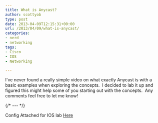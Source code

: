 ```yaml
---
title: What is Anycast?
author: scottyob
type: post
date: 2013-04-09T12:15:31+00:00
url: /2013/04/09/what-is-anycast/
categories:
- nerd
- networking
tags:
- Cisco
- IOS
- Networking

---
```



I've never found a really simple video on what exactly Anycast is with a basic examples when exploring the concepts.  I decided to lab it up and figured this might help some of you starting out with the concepts.  Any comments feel free to let me know!

{/* --- */}

<YouTube width="100%" height="400px" video="YM_b_YmTRBA" />

Config Attached for IOS lab <a href={zip} >Here</a>
